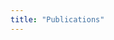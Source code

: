 ```yaml
---
title: "Publications"
---
```


```{=html}
 <script src="https://bibbase.org/show?bib=https://bibbase.org/f/AzKkKFXRiZuwHcm4o/CV.bib&jsonp=1"></script>
```

